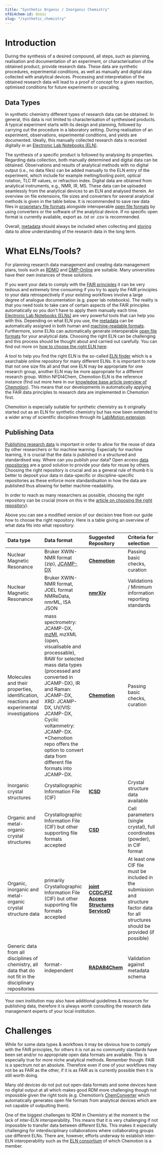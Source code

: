 ```yaml
---
title: "Synthetic Organic / Inorganic Chemistry"
nfdi4chem-id: dsoic
slug: "/synthetic_chemistry"
---
```



<LbeChip title="inorganic chemistry" />
<LbeChip title="organic chemistry" />

# Introduction

During the synthesis of a desired compound, all steps, such as planning, realisation and documentation of an experiment, or characterisation of the obtained product, provide research data. These data are synthetic procedures, experimental conditions, as well as manually and digital data collected with analytical devices. Processing and interpretation of the obtained research data will lead to a proof of concept for a given reaction, optimised conditions for future experiments or upscaling.

## Data Types

In synthetic chemistry different types of research data can be obtained. In general, this data is not limited to characterisation of synthesised products. A typical experiment starts with its design and planning, followed by carrying out the procedure in a laboratory setting. During realisation of an experiment, observations, experimental conditions, and yields are documented. Ideally, this manually collected research data is recorded digitally in an [Electronic Lab Notebooks (ELN)](/docs/eln/).

The synthesis of a specific product is followed by analysing its properties. Regarding data collection, both manually determined and digital data can be obtained. Observations and results of analytical methods with no digital output (i.e., no data files) can be added manually to the ELN entry of the experiment, which include for example melting/boiling point, optical rotation, TLC Rf values, or refraction index. Digital data are obtained from analytical instruments, e.g., NMR, IR, MS. These data can be uploaded seamlessly from the analytical devices to an ELN and analysed therein. An overview on file extensions, file sizes and converters for several analytical methods is given in the table below. It is recommended to save raw data files in [proprietary file formats](/docs/format_standards/) alongside interoperable [open file formats](/docs/format_standards/) by using converters or the software of the analytical device. If no specific open format is currently available, export as .txt or .csv is recommended.

Overall, [metadata](/docs/metadata/) should always be included when collecting and [storing](/docs/data_storage/) data to allow understanding of the research data in the long term.

# What ELNs/Tools?

For planning research data management and creating data management plans, tools such as [RDMO](https://rdmorganiser.github.io/) and [DMP-Online](https://dmponline.dcc.ac.uk/) are suitable. Many universities have their own instances of these solutions.

If you want your data to comply with the [FAIR principles](/docs/fair/) it can be very tedious and extremely time consuming if you try to apply the FAIR principles to your data retrospectively if your existing workflows involve a large degree of analogue documentation (e.g. paper lab notebooks). The reality is that you need tools to take care of certain aspects of the FAIR principles automatically so you don’t have to apply them manually each time. [Electronic Lab Notebooks (ELNs)](/docs/eln/) are very powerful tools that can help you with this. Depending on what ELN you use, the [metadata](/docs/metadata/) can be automatically assigned in both human and [machine-readable formats](/docs/format_standards/). Furthermore, some ELNs can automatically generate interoperable [open file formats](/docs/format_standards/#format-standards-in-chemistry) for your analytical data. Choosing the right ELN can be challenging and this process should be thought about and carried out carefully. You can find out more on [how to choose the right ELN here](/docs/choose_eln/):

<ElnFinder subDisc="Synthetic chemistry" />

A tool to help you find the right ELN is the so-called [ELN finder](https://eln-finder.ulb.tu-darmstadt.de/home) which is a searchable online repository for many different ELNs. It is important to note that not one size fits all and that one ELN may be appropriate for one research group, another ELN may be more appropriate for a different research group. Within NFDI4Chem, Chemotion ELN is the reference instance (find out more here in our [knowledge base article overview of Chemotion](/docs/chemotion_eln/)). This means that our developments in automatically applying the FAIR data principles to research data are implemented in Chemotion first.

Chemotion is especially suitable for synthetic chemistry as it originally started out as an ELN for synthetic chemistry but has now been extended to a wider array of scientific disciplines through its [LabIMotion extension](https://chemotion.net/docs/labimotion).

## Publishing Data

[Publishing research data](/docs/data_publication/) is important in order to allow for the reuse of data by other researchers or for machine learning. Especially for machine learning, it is crucial that the data is published in a structured and standardised way. Where can you publish your data? Open access [data repositories](/docs/repositories/) are a good solution to provide your data for reuse by others. Choosing the right repository is crucial and as a general rule of thumb it is better to deposit your data in data-specific or discipline-specific repositories as these enforce more standardisation in how the data are published thus allowing for better machine-readability.

In order to reach as many researchers as possible, choosing the right repository can be crucial (more on this in the [article on choosing the right repository](/docs/choose_repository/)).

Above you can see a modified version of our decision tree from our guide how to choose the right repository. Here is a table giving an overview of what data fits into what repository:

| Data type                                                                                                 | Data format                                                                                                                                                                                                                                                                                                                                                | Suggested Repository                                                                     | Criteria for selection                                                                                                                 |
| :-------------------------------------------------------------------------------------------------------- | :--------------------------------------------------------------------------------------------------------------------------------------------------------------------------------------------------------------------------------------------------------------------------------------------------------------------------------------------------------- | :--------------------------------------------------------------------------------------- | :------------------------------------------------------------------------------------------------------------------------------------- |
| Nuclear Magnetic Resonance                                                                                | Bruker XWIN-NMR format (zip), [JCAMP-DX](/docs/JCAMP-DX/)                                                                                                                                                                                                                                                                                                  | [**Chemotion**](https://www.chemotion-repository.net/welcome)                            | Passing basic checks, curation                                                                                                         |
| Nuclear Magnetic Resonance                                                                                | Bruker XWIN-NMR format, JOEL format NMReData, nmrML, ISA JSON                                                                                                                                                                                                                                                                                              | [**nmrXiv**](https://docs.nmrxiv.org/)                                                   | Validations / Minimum information reporting standards                                                                                  |
| Molecules and their properties, identification, reactions and experimental investigations                 | mass spectrometry: JCAMP-DX, [mzMl](/docs/mzML/), mzXML (open, visualisable and processable), RAW for selected mass data types (processed and converted in JCAMP-DX), IR and Raman: JCAMP-DX, XRD: JCAMP-DX, UV/VIS: JCAMP-DX, Cyclic voltammetry: JCAMP-DX. \*Chemotion repo offers the option to convert data from different file formats into JCAMP-DX. | [**Chemotion**](https://www.chemotion-repository.net/welcome)                            | Passing basic checks, curation                                                                                                         |
| Inorganic crystal structures                                                                              | Crystallographic Information File (CIF)                                                                                                                                                                                                                                                                                                                    | [**ICSD**](https://icsd.fiz-karlsruhe.de/)                                               | Crystal structure data available                                                                                                       |
| Organic and metal-organic crystal structures                                                              | Crystallographic Information File (CIF) but other supporting file formats accepted                                                                                                                                                                                                                                                                         | [**CSD**](https://www.ccdc.cam.ac.uk/structures/)                                        | Cell parameters (single crystal), full coordinates (powder), in CIF format                                                             |
| Organic, inorganic and metal-organic crystal structure data                                               | primarily Crystallographic Information File (CIF) but other supporting file formats accepted                                                                                                                                                                                                                                                               | [**joint CCDC/FIZ Access Structures ServiceD**](https://www.ccdc.cam.ac.uk/structures//) | At least one CIF file must be included in the submission and structure factor data for all structures should be provided (if possible) |
| Generic data from all disciplines of chemistry, all data that do not fit in the disciplinary repositories | format-independent                                                                                                                                                                                                                                                                                                                                         | [**RADAR4Chem**](https://www.radar-service.eu/de)                                        | Validation against metadata schema                                                                                                     |

Your own institution may also have additional guidelines & resources for publishing data, therefore it is always worth consulting the research data management experts of your local institution.

# Challenges

While for some data types & workflows it may be obvious how to comply with the FAIR principles, for others it is not as no community standards have been set and/or no appropriate open data formats are available. This is especially true for more niche analytical methods. Remember though: FAIR is a spectrum not an absolute. Therefore even if one of your workflows may not be as FAIR as the other, if it is as FAIR as is currently possible then it is still worth doing.

Many old devices do not put out open-data formats and some devices have no digital output at all which makes good RDM more challenging though not impossible given the right tools (e.g. Chemotion’s [ChemConverter](https://chemotion.net/docs/services/chemconverter) which automatically generates open file formats from analytical devices which are not capable of outputting them).

One of the biggest challenges to RDM in Chemistry at the moment is the lack of inter-ELN interoperability. This means that it is very challenging if not impossible to transfer data between different ELNs. This makes it especially challenging for interdisciplinary collaborations where collaborating groups use different ELNs. There are, however, efforts underway to establish inter-ELN interoperability such as the [ELN consortium](https://github.com/TheELNConsortium/) of which Chemotion is a member.
